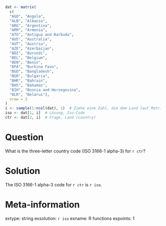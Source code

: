 ```r
dat <- matrix(
  c(
  "AGO", "Angola",
  "ALB", "Albania",
  "ARG", "Argentina",
  "ARM", "Armenia",
  "ATG", "Antigua and Barbuda",
  "AUS", "Australia",
  "AUT", "Austria",
  "AZE", "Azerbaijan",
  "BDI", "Burundi",
  "BEL", "Belgium",
  "BEN", "Benin",
  "BFA", "Burkina Faso",
  "BGD", "Bangladesh",
  "BGR", "Bulgaria",
  "BHR", "Bahrain",
  "BHS", "Bahamas",
  "BIH", "Bosnia and Herzegovina",
  "BLR", "Belarus"),
  nrow = 2
)
i <- sample(1:ncol(dat), 1)  # Ziehe eine Zahl, die dem Land laut Matrix entspricht.
iso <- dat[1, i]  # Lösung, Iso-Code
ctr <- dat[2, i]  # Frage, Land (country)
```

Question
========
What is the three-letter country code (ISO 3166-1 alpha-3) for
`r ctr`?

Solution
========
The ISO 3166-1 alpha-3 code for `r ctr` is `r iso`.

Meta-information
================
extype: string
exsolution: `r iso`
exname: R functions
expoints: 1
